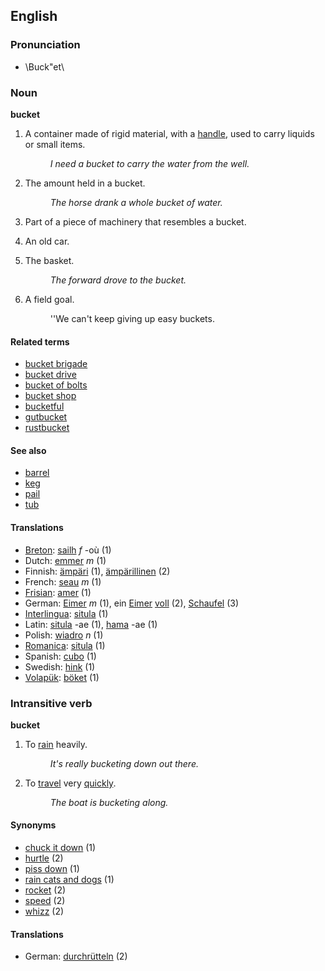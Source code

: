 ==English==

=== Pronunciation===
* \Buck"et\

=== Noun ===
'''bucket'''

# A container made of rigid material, with a [[handle]], used to carry liquids or small items.
#: ''I need a bucket to carry the water from the well.''
# The amount held in a bucket.
#: ''The horse drank a whole bucket of water.''
# Part of a piece of machinery that resembles a bucket.
# {{slang}} An old car.
# {{cattag2|basketball|colloquial}} The basket.
#: ''The forward drove to the bucket.''
# {{cattag2|basketball|colloquial}} A field goal.
#: ''We can't keep giving up easy buckets.


====Related terms====
*[[bucket brigade]]
*[[bucket drive]]
*[[bucket of bolts]]
*[[bucket shop]]
*[[bucketful]]
*[[gutbucket]]
*[[rustbucket]]

====See also====
* [[barrel]]
* [[keg]]
* [[pail]]
* [[tub]]

====Translations====
*[[Breton]]: [[sailh]] ''f'' -où (1)
*Dutch: [[emmer]] ''m'' (1)
*Finnish: [[ämpäri]] (1), [[ämpärillinen]] (2)
*French: [[seau]] ''m'' (1)
*[[Frisian]]: [[amer]] (1)
*German: [[Eimer]] ''m'' (1), ein [[Eimer]] [[voll]] (2), [[Schaufel]] (3)
*[[Interlingua]]: [[situla]] (1)
*Latin: [[situla]] -ae (1), [[hama]] -ae (1)
*Polish: [[wiadro]] ''n'' (1)
*[[Romanica]]: [[situla]] (1)
*Spanish: [[cubo]] (1)
*Swedish: [[hink]] (1)
*[[Volapük]]: [[böket]] (1)

=== Intransitive verb ===
'''bucket'''

# To [[rain]] heavily.
#:''It's really bucketing down out there.''
# To [[travel]] very [[quick]]ly.
#:''The boat is bucketing along.''

====Synonyms====
* [[chuck it down]] (1)
* [[hurtle]] (2)
* [[piss down]] (1)
* [[rain cats and dogs]] (1)
* [[rocket]] (2)
* [[speed]] (2)
* [[whizz]] (2)

====Translations====
*German: [[durchrütteln]] (2)